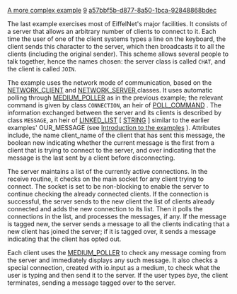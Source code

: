 [[Property:title|A more complex example]]
[[Property:weight|9]]
[[Property:uuid|a57bbf5b-d877-8a50-1bca-92848868bdec]]
{{note|The example classes discussed in this section appear in the subdirectory ''advanced ''of the example directory.}}


The last example exercises most of EiffelNet's major facilities. It consists of a server that allows an arbitrary number of clients to connect to it. Each time the user of one of the client systems types a line on the keyboard, the client sends this character to the server, which then broadcasts it to all the clients (including the original sender). This scheme allows several people to talk together, hence the names chosen: the server class is called <code>CHAT</code>, and the client is called <code>JOIN</code>. 

The example uses the network mode of communication, based on the [[ref:libraries/net/reference/network_client_chart|NETWORK_CLIENT]]  and [[ref:libraries/net/reference/network_server_chart|NETWORK_SERVER ]] classes. It uses automatic polling through [[ref:libraries/net/reference/medium_poller_chart|MEDIUM_POLLER]]  as in the previous example; the relevant command is given by class <code>CONNECTION</code>, an heir of [[ref:libraries/net/reference/poll_command_chart|POLL_COMMAND]] . The information exchanged between the server and its clients is described by class <code>MESSAGE</code>, an heir of [[ref:libraries/base/reference/linked_list_chart|LINKED_LIST]]  [ [[ref:libraries/base/reference/string_8_chart|STRING]] ] similar to the earlier examples' OUR_MESSAGE  (see [[Introduction to the examples]] ). Attributes include, the name <eiffel>client_name</eiffel> of the client that has sent this message, the boolean <eiffel>new</eiffel> indicating whether the current message is the first from a client that is trying to connect to the server, and <eiffel>over</eiffel> indicating that the message is the last sent by a client before disconnecting. 

The server maintains a list of the currently active connections. In the <eiffel>receive</eiffel> routine, it checks on the main socket for any client trying to connect. The socket is set to be non-blocking to enable the server to continue checking the already connected clients. If the connection is successful, the server sends to the new client the list of clients already connected and adds the new connection to its list. Then it polls the connections in the list, and processes the messages, if any. If the message is tagged <eiffel>new</eiffel>, the server sends a message to all the clients indicating that a new client has joined the server; if it is tagged <eiffel>over</eiffel>, it sends a message indicating that the client has opted out. 

Each client uses the [[ref:libraries/net/reference/medium_poller_chart|MEDIUM_POLLER]]  to check any message coming from the server and immediately displays any such message. It also checks a special connection, created with <eiffel>io.input</eiffel> as a medium, to check what the user is typing and then send it to the server. If the user types ''bye'', the client terminates, sending a message tagged <eiffel>over</eiffel> to the server. 




